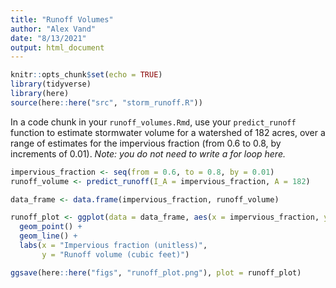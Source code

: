 ```yaml
---
title: "Runoff Volumes"
author: "Alex Vand"
date: "8/13/2021"
output: html_document
---
```


```r
knitr::opts_chunk$set(echo = TRUE)
library(tidyverse)
library(here)
source(here::here("src", "storm_runoff.R"))
```

In a code chunk in your `runoff_volumes.Rmd`, use your `predict_runoff` function to estimate stormwater volume for a watershed of 182 acres, over a range of estimates for the impervious fraction (from 0.6 to 0.8, by increments of 0.01). _Note: you do not need to write a for loop here._

```r
impervious_fraction <- seq(from = 0.6, to = 0.8, by = 0.01)
runoff_volume <- predict_runoff(I_A = impervious_fraction, A = 182)
```

```r
data_frame <- data.frame(impervious_fraction, runoff_volume)
```

```r
runoff_plot <- ggplot(data = data_frame, aes(x = impervious_fraction, y = runoff_volume)) +
  geom_point() +
  geom_line() +
  labs(x = "Impervious fraction (unitless)",
       y = "Runoff volume (cubic feet)")

ggsave(here::here("figs", "runoff_plot.png"), plot = runoff_plot)
```



